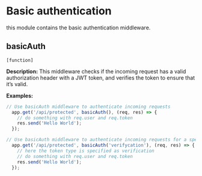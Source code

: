 # Basic authentication

this module contains the basic authentication middleware.
 
  



## basicAuth 
`[function]`
 
**Description:**
This middleware checks if the incoming request
  has a valid authorization header with a JWT token,
  and verifies the token to ensure that it's valid.
 
  

**Examples:**

```javascript
// Use basicAuth middleware to authenticate incoming requests
  app.get('/api/protected', basicAuth(), (req, res) => {
    // do something with req.user and req.token
    res.send('Hello World');
  });
```

```javascript
// Use basicAuth middleware to authenticate incoming requests for a specific token type
  app.get('/api/protected', basicAuth('verifycation'), (req, res) => {
    // here the token type is specified as verification
    // do something with req.user and req.token
    res.send('Hello World');
  });
```


